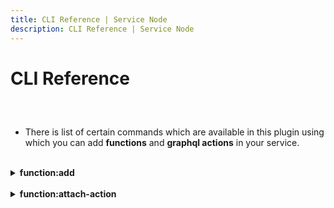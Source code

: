 ```yaml
---
title: CLI Reference | Service Node
description: CLI Reference | Service Node
---
```


<Meta title="Service Node Plugin Docs/CLI Reference" />

# CLI Reference

##

<br/>




* There is list of certain commands which are available in this plugin using which you can add **functions** and **graphql actions** in your service.

<br/>


<details>
  <summary>
    <strong> function:add</strong>
  </summary>

  <br/>

  * This command will add a **function** in your service.

    In order to add a function in your service you need to run the below command:

    <br/>

    ```bash
    $ node glue function:add <function-name>
    ```

    <br/>

    For example if you want to add a function named **hello** in any one of your service then you need to run the below command:

    <br/>
    
    ```bash
    $ node glue function:add hello
    ```

    <br/>

  * After that it will ask you for selecting a service plugin, as shown below:

    <br/>

    <img src="assets/selectServiceForFunction.png"/> 

    <br/>
  

  * After selecting a service plugin, it will ask you for selecting a service inside which you want to add your function, as shown below:
    
    <br/>

    <img src="assets/selectServiceInstance.png"/> 

    In above example there is already a service named **auth-service**.

    <br/>

  * After selecting a service instance, it will add function to the service which you have selected.

    You can go and check inside **functions folder** of the **service instance** you have selected. There you will find your function folder.

</details>

<br/>

<details>
  <summary>
    <strong> function:attach-action</strong>
  </summary>

  <br/>

  * This command will help you in attaching **graphql actions** against the already created **functions**  to your **service**.

    In order to attach **graphql actions** against the already created **functions**  to your **service** you need to run the below command:

    <br/>

    ```bash
    $ node glue function:attach-action
    ```

    <br/>

  * After that it will ask you for selecting a service plugin, as shown below:

    <br/>

    <img src="assets/seletcServiceForAction.png"/>

    <br/>

  * After selecting a service plugin, it will ask you for selecting a service instance inside which you want to attach your action, as shown below:

    <br/>

    <img src="assets/selectServiceInstanceForAction.png"/>

    <br/>

  * After selecting a service instance, it will ask you for selecting a function against which you want to attach an action, as shown below:

    <br/>

    <img src="assets/selectFunctionForAction.png"/>

    <br/>

  * After selecting the function, it will automaticaaly attach the graphql action against that function.

    You can go and check inside **function folder** of the **service instance** you have selected. There you will find your action folder.

</details>

<br/>

